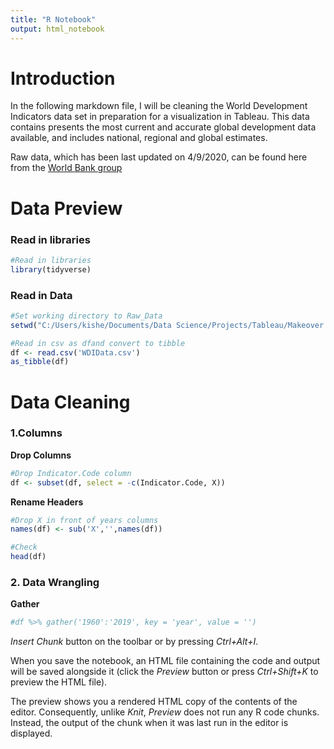 ```yaml
---
title: "R Notebook"
output: html_notebook
---
```


# Introduction

In the following markdown file, I will be cleaning the World Development Indicators data set in preparation for a visualization in Tableau. This data contains presents the most current and accurate global development data available, and includes national, regional and global estimates.


Raw data, which has been last updated on 4/9/2020, can be found here from the [World Bank group](https://datacatalog.worldbank.org/dataset/world-development-indicators)

# Data Preview

### Read in libraries
```r
#Read in libraries
library(tidyverse)
```

### Read in Data
```r
#Set working directory to Raw_Data
setwd("C:/Users/kishe/Documents/Data Science/Projects/Tableau/Makeover Monday/World Development Indicators/Raw_Data")

#Read in csv as dfand convert to tibble
df <- read.csv('WDIData.csv')
as_tibble(df)

```


# Data Cleaning
### 1.Columns
**Drop Columns**
```r
#Drop Indicator.Code column
df <- subset(df, select = -c(Indicator.Code, X))
```

**Rename Headers**
```r
#Drop X in front of years columns
names(df) <- sub('X','',names(df))

#Check
head(df)
```

### 2. Data Wrangling
**Gather**

```r
#df %>% gather('1960':'2019', key = 'year', value = '')

```
*Insert Chunk* button on the toolbar or by pressing *Ctrl+Alt+I*.

When you save the notebook, an HTML file containing the code and output will be saved alongside it (click the *Preview* button or press *Ctrl+Shift+K* to preview the HTML file).

The preview shows you a rendered HTML copy of the contents of the editor. Consequently, unlike *Knit*, *Preview* does not run any R code chunks. Instead, the output of the chunk when it was last run in the editor is displayed.
